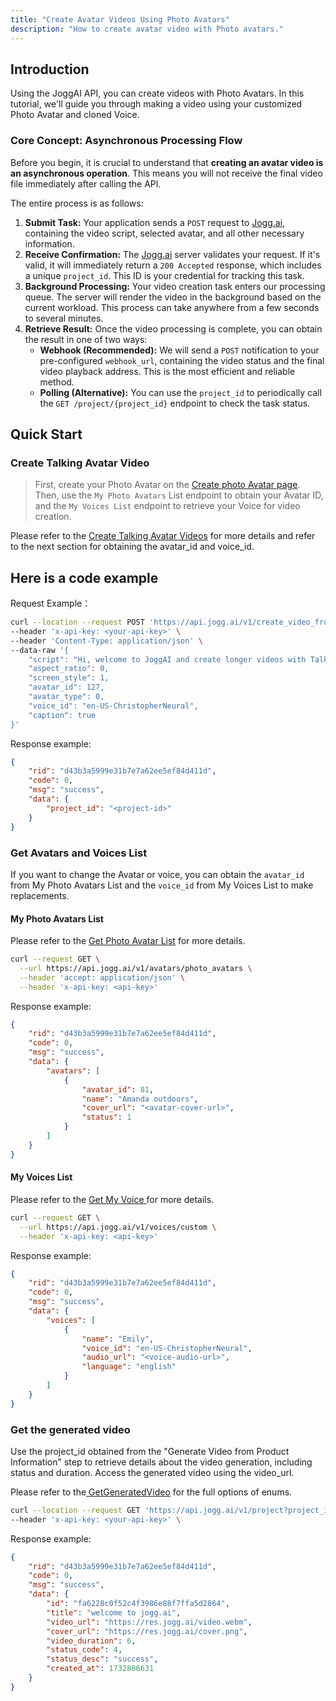 ```yaml
---
title: "Create Avatar Videos Using Photo Avatars"
description: "How to create avatar video with Photo avatars."
---
```


## Introduction

Using the JoggAI API, you can create videos with Photo Avatars. In this tutorial, we'll guide you through making a video using your customized Photo Avatar and cloned Voice.

### **Core Concept: Asynchronous Processing Flow**

Before you begin, it is crucial to understand that **creating an avatar video is an asynchronous operation**. This means you will not receive the final video file immediately after calling the API.

The entire process is as follows:

1. **Submit Task:** Your application sends a `POST` request to [Jogg.ai](http://Jogg.ai), containing the video script, selected avatar, and all other necessary information.
2. **Receive Confirmation:** The [Jogg.ai](http://Jogg.ai) server validates your request. If it's valid, it will immediately return a `200 Accepted` response, which includes a unique `project_id`. This ID is your credential for tracking this task.
3. **Background Processing:** Your video creation task enters our processing queue. The server will render the video in the background based on the current workload. This process can take anywhere from a few seconds to several minutes.
4. **Retrieve Result:** Once the video processing is complete, you can obtain the result in one of two ways:
   - **Webhook (Recommended):** We will send a `POST` notification to your pre-configured `webhook_url`, containing the video status and the final video playback address. This is the most efficient and reliable method.
   - **Polling (Alternative):** You can use the `project_id` to periodically call the `GET /project/{project_id}` endpoint to check the task status.

## Quick Start

### Create Talking Avatar Video

> First, create your Photo Avatar on the [Create photo Avatar page](https://app.jogg.ai/avatar). Then, use the `My Photo Avatars` List endpoint to obtain your Avatar ID, and the `My Voices List` endpoint to retrieve your Voice for video creation.

Please refer to the [Create Talking Avatar Videos](https://docs.jogg.ai/api-reference/Create-Avatar-Videos/CreateAvatarVideo) for more details and refer to the next section for obtaining the avatar_id and voice_id.

## Here is a code example

Request Example：

```bash
curl --location --request POST 'https://api.jogg.ai/v1/create_video_from_talking_avatar' \
--header 'x-api-key: <your-api-key>' \
--header 'Content-Type: application/json' \
--data-raw '{
    "script": "Hi, welcome to JoggAI and create longer videos with Talking Avatars in minutes!",
    "aspect_ratio": 0,
    "screen_style": 1,
    "avatar_id": 127,
    "avatar_type": 0,
    "voice_id": "en-US-ChristopherNeural",
    "caption": true
}'
```

Response example:

```json
{
    "rid": "d43b3a5999e31b7e7a62ee5ef84d411d",
    "code": 0,
    "msg": "success",
    "data": {
        "project_id": "<project-id>"   
    }
}
```

### Get Avatars and Voices List

If you want to change the Avatar or voice, you can obtain the `avatar_id` from My Photo Avatars List and the `voice_id` from My Voices List to make replacements.

#### My Photo Avatars List

Please refer to the [Get Photo Avatar List](https://docs.jogg.ai/api-reference/Avatar/GetPhotoAvatar) for more details.

```bash
curl --request GET \
  --url https://api.jogg.ai/v1/avatars/photo_avatars \
  --header 'accept: application/json' \
  --header 'x-api-key: <api-key>'
```

Response example:

```json
{
    "rid": "d43b3a5999e31b7e7a62ee5ef84d411d",
    "code": 0,
    "msg": "success",
    "data": {
        "avatars": [
            {
                "avatar_id": 81,
                "name": "Amanda outdoors",
                "cover_url": "<avatar-cover-url>",
                "status": 1
            }
        ]
    }
}
```

#### My Voices List

Please refer to the [Get My Voice ](https://docs.jogg.ai/api-reference/Voice/GetMyVoice)for more details.

```bash
curl --request GET \
  --url https://api.jogg.ai/v1/voices/custom \
  --header 'x-api-key: <api-key>'
```

Response example:

```json
{
    "rid": "d43b3a5999e31b7e7a62ee5ef84d411d",
    "code": 0,
    "msg": "success",
    "data": {
        "voices": [
            {
                "name": "Emily",
                "voice_id": "en-US-ChristopherNeural",
                "audio_url": "<voice-audio-url>",
                "language": "english"
            }
        ]
    }
}
```

### Get the generated video

Use the project_id obtained from the "Generate Video from Product Information" step to retrieve details about the video generation, including status and duration. Access the generated video using the video_url.

Please refer to the[ GetGeneratedVideo](https://docs.jogg.ai/api-reference/GetGeneratedVideo/GetGeneratedVideo) for the full options of enums.

```bash
curl --location --request GET 'https://api.jogg.ai/v1/project?project_id=fa6228c0f52c4f3986e88f7ffa5d2864' \
--header 'x-api-key: <your-api-key>' \
```

Response example:

```json
{
    "rid": "d43b3a5999e31b7e7a62ee5ef84d411d",
    "code": 0,
    "msg": "success",
    "data": {
        "id": "fa6228c0f52c4f3986e88f7ffa5d2864",
        "title": "welcome to jogg.ai",
        "video_url": "https://res.jogg.ai/video.webm",
        "cover_url": "https://res.jogg.ai/cover.png",
        "video_duration": 6,
        "status_code": 4,
        "status_desc": "success",
        "created_at": 1732806631
    }
}
```